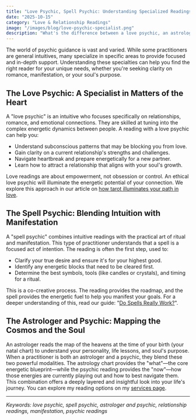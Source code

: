 ```yaml
---
title: "Love Psychic, Spell Psychic: Understanding Specialized Readings"
date: "2025-10-15"
category: "Love & Relationship Readings"
image: "/images/blog/love-psychic-specialist.png"
description: "What's the difference between a love psychic, an astrologer, and a spell psychic? Learn about these specialized intuitive arts and how they can help you find clarity on your path."
---
```


The world of psychic guidance is vast and varied. While some practitioners are general intuitives, many specialize in specific areas to provide focused and in-depth support. Understanding these specialties can help you find the right reader for your unique needs, whether you're seeking clarity on romance, manifestation, or your soul's purpose.

## The Love Psychic: A Specialist in Matters of the Heart

A "love psychic" is an intuitive who focuses specifically on relationships, romance, and emotional connections. They are skilled at tuning into the complex energetic dynamics between people. A reading with a love psychic can help you:

- Understand subconscious patterns that may be blocking you from love.
- Gain clarity on a current relationship's strengths and challenges.
- Navigate heartbreak and prepare energetically for a new partner.
- Learn how to attract a relationship that aligns with your soul's growth.

Love readings are about empowerment, not obsession or control. An ethical love psychic will illuminate the energetic potential of your connection. We explore this approach in our article on [how tarot illuminates your path in love](/blog/feeling-stuck-in-love-how-tarot-can-help).

## The Spell Psychic: Blending Intuition with Manifestation

A "spell psychic" combines intuitive readings with the practical art of ritual and manifestation. This type of practitioner understands that a spell is a focused act of intention. The reading is often the first step, used to:

- Clarify your true desire and ensure it's for your highest good.
- Identify any energetic blocks that need to be cleared first.
- Determine the best symbols, tools (like candles or crystals), and timing for a ritual.

This is a co-creative process. The reading provides the roadmap, and the spell provides the energetic fuel to help you manifest your goals. For a deeper understanding of this, read our guide: "[Do Spells Really Work?](/blog/do-spells-really-work-a-tarot-readers-guide)".

## The Astrologer and Psychic: Mapping the Cosmos and the Soul

An astrologer reads the map of the heavens at the time of your birth (your natal chart) to understand your personality, life lessons, and soul's purpose. When a practitioner is both an astrologer and a psychic, they blend these two powerful modalities. The astrology chart provides the "what"—the core energetic blueprint—while the psychic reading provides the "now"—how those energies are currently playing out and how to best navigate them. This combination offers a deeply layered and insightful look into your life's journey. You can explore my reading options on my [services page](/services).

---
*Keywords: love psychic, spell psychic, astrologer and psychic, relationship readings, manifestation, psychic readings*